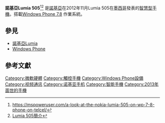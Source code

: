 {{Infobox Mobile
| name            = 诺基亚Lumia 505
| image           = Lumia 505.jpg
| imagesize       = 
| manufacturer    = [[诺基亚|诺基亚]]
| caption         = 诺基亚Lumia 505
| carrier         = 
| available       = 2012年11月([[墨西哥|墨西哥]])
| series          = [[Lumia|Lumia]]
| type            = [[智能手机|智能手机]]
| predecessor     = 
| successor       = 
| status          = 2012年11月發表
| form            = 直立式手機<br />黑、紅、粉紅
| size            = 3.7吋
| weight          = 124[[克|克]]
| networks        = [[GSM|GSM]] 1800 / 1900 / 850 / 900<br />[[WCDMA|WCDMA]] Band I (2100) / Band II (1900) / Band V (850) / Band VIII (900)
| os              = [[Windows_Phone_7.8|Windows Phone 7.8]]
| cpu             = 800MHz 單核心處理器，品牌不詳。
| screen          = 800 × 480[[畫素|畫素]] 3.7[[英寸|英寸]]
| input           = [[電容式|電容式]][[觸控螢幕|觸控螢幕]]
| interior_memory = 4GB
| memory_card     = 支援32GB 的 [[SDHC|SDHC]]，與超過 32GB 的 [[SDXC|SDXC]]
| memory          = 256MB
| connectivity    = Dual Transfer Mode (MSC 12)<br />[[EDGE|EDGE]] Class B<br />[[GPRS|GPRS]] Class B<br />[[HSDPA|HSDPA]]+ Dual Carrier Cat24 42 Mbps<br />[[HSUPA|HSUPA]] Cat6 5.76 Mbps<br />[[WLAN|WLAN]] IEEE 802.11 a/b/g/n<br />[[蓝牙|蓝牙]]4.0<br />[[MicroUSB|MicroUSB]]
| battery         = BP-4GW 3.7V 1430 [[mAh|mAh]]<br />最長待機時間11 天（3G）<br />最長2G通話時間14.4小時<br />最長3G通話時間8.7小時<br />音樂最長播放時間48小時
| camera          = 500萬畫素<br />照相最大解析度1280 × 720 Pixel(s)<br />两段式自动对焦<br />相機焦距10[[公釐|公釐]]、[[光圈|光圈]]f/1.9<br />720p錄影<br />（[[HD|HD]] 1280 × 720畫素、30 fps）
| ringtone        = 
| music           = 支援編碼：MP3、AMR-WB、AMR-NB、WMA 10 Pro、WMA 9、AAC LC、AAC+/HEAAC、eAAC+/HEAACv2<br />支援播放格式：ASF、WAV、MP4、AAC、AMR、MP3、M4A、WMA、3GP、3G2
}}

'''諾基亞Lumia 505'''<ref>https://mspoweruser.com/a-look-at-the-nokia-lumia-505-on-wp-7-8-phone-on-telcel/</ref><ref>[https://www.sogi.com.tw/products/NOKIA_Lumia_505/9640|Nokia Lumia 505簡介]</ref>
是[[諾基亞|諾基亞]]在2012年11月Lumia 505在[[墨西哥|墨西哥]]發表的[[智慧型手機|智慧型手機]]。搭載[[Windows_Phone_7.8|Windows Phone 7.8]] 作業系統。

== 參見 ==
* [[諾基亞Lumia|諾基亞Lumia]]
* [[Windows_Phone|Windows Phone]]
== 參考文獻 ==
{{Reflist|2}}

{{Microsoft Lumia}}
{{Windows Phone Devices}}
{{Nokia phones}}

[[Category:微軟硬體|Category:微軟硬體]]
[[Category:觸控手機|Category:觸控手機]]
[[Category:Windows_Phone設備|Category:Windows Phone設備]]
[[Category:视频通讯|Category:视频通讯]]
[[Category:诺基亚手机|Category:诺基亚手机]]
[[Category:智能手機|Category:智能手機]]
[[Category:2013年面世的手機|Category:2013年面世的手機]]